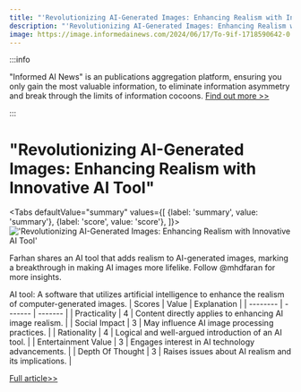 ```yaml
---
title: "'Revolutionizing AI-Generated Images: Enhancing Realism with Innovative AI Tool'"
description: "'Revolutionizing AI-Generated Images: Enhancing Realism with Innovative AI Tool'"
image: https://image.informedainews.com/2024/06/17/To-9if-1718590642-0.jpg
---
```



:::info

"Informed AI News" is an publications aggregation platform, ensuring you only gain the most valuable information, to eliminate information asymmetry and break through the limits of information cocoons.  [Find out more >>](/)

:::

# "Revolutionizing AI-Generated Images: Enhancing Realism with Innovative AI Tool"


<Tabs
	defaultValue="summary"
	values={[
	{label: 'summary', value: 'summary'},
	{label: 'score', value: 'score'},
]}>
<TabItem value="summary">
<img
  src="https://image.informedainews.com/2024/06/17/To-9if-1718590642-0.jpg"
  alt="'Revolutionizing AI-Generated Images: Enhancing Realism with Innovative AI Tool'"
/>



Farhan shares an AI tool that adds realism to AI-generated images, marking a breakthrough in making AI images more lifelike. Follow @mhdfaran for more insights.

AI tool: A software that utilizes artificial intelligence to enhance the realism of computer-generated images.
</TabItem>
<TabItem value="score">
	| Scores     | Value   | Explanation |
	| -------- | ------- | ------- |
	| Practicality  | 4    | Content directly applies to enhancing AI image realism.    |
	| Social Impact | 3     | May influence AI image processing practices.    |
	| Rationality    | 4    | Logical and well-argued introduction of an AI tool.    |
	| Entertainment Value    | 3    | Engages interest in AI technology advancements.    |
	| Depth Of Thought    | 3    | Raises issues about AI realism and its implications.    |
</TabItem>
</Tabs>

[Full article>>](https://x.com/mhdfaran/status/1801210817335210488)
